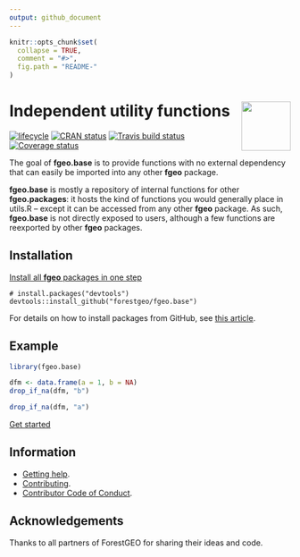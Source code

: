 ```yaml
---
output: github_document 
---
```

<!-- README.md is generated from README.Rmd. Please edit that file -->

```r
knitr::opts_chunk$set(
  collapse = TRUE,
  comment = "#>",
  fig.path = "README-"
)
```

# <img src="https://i.imgur.com/vTLlhbp.png" align="right" height=88 /> Independent utility functions

[![lifecycle](https://img.shields.io/badge/lifecycle-experimental-orange.svg)](https://www.tidyverse.org/lifecycle/#experimental)
[![CRAN status](https://www.r-pkg.org/badges/version/fgeo.base)](https://cran.r-project.org/package=fgeo.base)
[![Travis build status](https://travis-ci.org/forestgeo/fgeo.base.svg?branch=master)](https://travis-ci.org/forestgeo/fgeo.base)
[![Coverage status](https://coveralls.io/repos/github/forestgeo/fgeo.base/badge.svg)](https://coveralls.io/r/forestgeo/fgeo.base?branch=master)

The goal of __fgeo.base__ is to provide functions with no external dependency that can easily be imported into any other __fgeo__ package. 

__fgeo.base__ is mostly a repository of internal functions for other __fgeo.packages__: it hosts the kind of functions you would generally place in utils.R -- except it can be accessed from any other __fgeo__ package. As such, __fgeo.base__ is not directly exposed to users, although a few functions are reexported by other __fgeo__ packages. 

## Installation

[Install all __fgeo__ packages in one step](https://forestgeo.github.io/fgeo/index.html#installation)

```
# install.packages("devtools")
devtools::install_github("forestgeo/fgeo.base")
```

For details on how to install packages from GitHub, see [this article](https://goo.gl/dQKEeg).

## Example

```r
library(fgeo.base)

dfm <- data.frame(a = 1, b = NA)
drop_if_na(dfm, "b")

drop_if_na(dfm, "a")
```

[Get started](https://forestgeo.github.io/fgeo/articles/fgeo.html)

## Information

* [Getting help](SUPPORT.md).
* [Contributing](CONTRIBUTING.md).
* [Contributor Code of Conduct](CODE_OF_CONDUCT.md).

## Acknowledgements

Thanks to all partners of ForestGEO for sharing their ideas and code.
